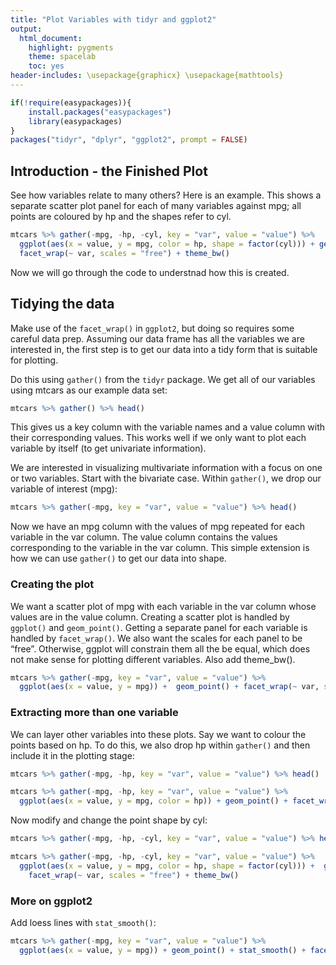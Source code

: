 ```yaml
---
title: "Plot Variables with tidyr and ggplot2"
output:
  html_document:
    highlight: pygments
    theme: spacelab
    toc: yes
header-includes: \usepackage{graphicx} \usepackage{mathtools}
---
```

```r
if(!require(easypackages)){
    install.packages("easypackages")
    library(easypackages)
}
packages("tidyr", "dplyr", "ggplot2", prompt = FALSE)
```

## Introduction - the Finished Plot

See how variables relate to many others? Here is an example.  This shows a separate scatter plot panel for each of many variables against mpg; all points are coloured by hp and the shapes refer to cyl.

```r
mtcars %>% gather(-mpg, -hp, -cyl, key = "var", value = "value") %>% 
  ggplot(aes(x = value, y = mpg, color = hp, shape = factor(cyl))) + geom_point() +
  facet_wrap(~ var, scales = "free") + theme_bw()
```


Now we will go through the code to understnad how this is created.

## Tidying the data

Make use of the `facet_wrap()` in `ggplot2`, but doing so requires some careful data prep. Assuming our data frame has all the variables we are interested in, the first step is to get our data into a tidy form that is suitable for plotting.

Do this using `gather()` from the `tidyr` package. We get all of our variables using mtcars as our example data set:

```r
mtcars %>% gather() %>% head()
```

This gives us a key column with the variable names and a value column with their corresponding values. This works well if we only want to plot each variable by itself (to get univariate information).

We are interested in visualizing multivariate information with a focus on one or two variables. Start with the bivariate case. Within `gather()`, we   drop our variable of interest (mpg):

```r
mtcars %>% gather(-mpg, key = "var", value = "value") %>% head()
```

Now we have an mpg column with the values of mpg repeated for each variable in the var column. The value column contains the values corresponding to the variable in the var column. This simple extension is how we can use `gather()` to get our data into shape.

### Creating the plot

We want a scatter plot of mpg with each variable in the var column whose values are in the value column. Creating a scatter plot is handled by `ggplot()` and `geom_point()`. Getting a separate panel for each variable is handled by `facet_wrap()`. We also want the scales for each panel to be “free”. Otherwise, ggplot will constrain them all the be equal, which does not make sense for plotting different variables. Also add theme_bw().

```r
mtcars %>% gather(-mpg, key = "var", value = "value") %>%
  ggplot(aes(x = value, y = mpg)) +  geom_point() + facet_wrap(~ var, scales = "free") + theme_bw()
```

### Extracting more than one variable

We can layer other variables into these plots. Say we want to colour the points based on hp. To do this, we also drop hp within `gather()` and then include it in the plotting stage:

```r
mtcars %>% gather(-mpg, -hp, key = "var", value = "value") %>% head()

mtcars %>% gather(-mpg, -hp, key = "var", value = "value") %>%
  ggplot(aes(x = value, y = mpg, color = hp)) + geom_point() + facet_wrap(~ var, scales = "free") + theme_bw()
```

Now modify and change the point shape by cyl:
```r
mtcars %>% gather(-mpg, -hp, -cyl, key = "var", value = "value") %>% head()

mtcars %>% gather(-mpg, -hp, -cyl, key = "var", value = "value") %>%
  ggplot(aes(x = value, y = mpg, color = hp, shape = factor(cyl))) +  geom_point() +
    facet_wrap(~ var, scales = "free") + theme_bw()
```

### More on ggplot2

Add loess lines with `stat_smooth()`:

```r
mtcars %>% gather(-mpg, key = "var", value = "value") %>%
  ggplot(aes(x = value, y = mpg)) + geom_point() + stat_smooth() + facet_wrap(~ var, scales = "free") + theme_bw()
```
